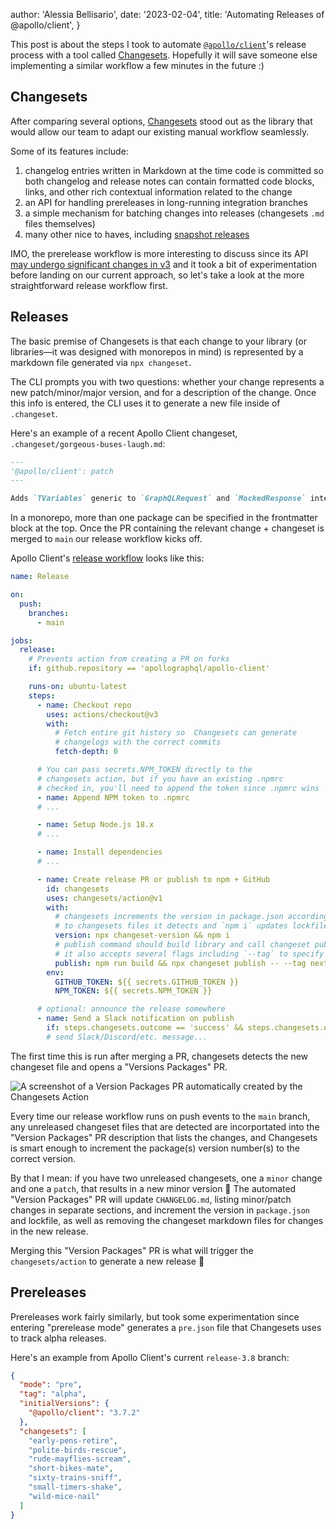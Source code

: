 
  author: 'Alessia Bellisario',
  date: '2023-02-04',
  title: 'Automating Releases of @apollo/client',
}


This post is about the steps I took to automate [`@apollo/client`](https://github.com/apollographql/apollo-client)'s release process with a tool called [Changesets](https://github.com/changesets/changesets). Hopefully it will save someone else implementing a similar workflow a few minutes in the future :)

## Changesets

After comparing several options, [Changesets](https://github.com/changesets/changesets) stood out as the library that would allow our team to adapt our existing manual workflow seamlessly.

Some of its features include:

1. changelog entries written in Markdown at the time code is committed so both changelog and release notes can contain formatted code blocks, links, and other rich contextual information related to the change
1. an API for handling prereleases in long-running integration branches
1. a simple mechanism for batching changes into releases (changesets `.md` files themselves)
1. many other nice to haves, including [snapshot releases](https://github.com/changesets/changesets/blob/main/docs/snapshot-releases.md)

IMO, the prerelease workflow is more interesting to discuss since its API [may undergo significant changes in v3](https://github.com/changesets/changesets/issues/665) and it took a bit of experimentation before landing on our current approach, so let's take a look at the more straightforward release workflow first.

## Releases

The basic premise of Changesets is that each change to your library (or libraries—it was designed with monorepos in mind) is represented by a markdown file generated via `npx changeset`.

The CLI prompts you with two questions: whether your change represents a new patch/minor/major version, and for a description of the change. Once this info is entered, the CLI uses it to generate a new file inside of `.changeset`.

Here's an example of a recent Apollo Client changeset, `.changeset/gorgeous-buses-laugh.md`:

```md
---
'@apollo/client': patch
---

Adds `TVariables` generic to `GraphQLRequest` and `MockedResponse` interfaces.
```

In a monorepo, more than one package can be specified in the frontmatter block at the top. Once the PR containing the relevant change + changeset is merged to `main` our release workflow kicks off.

Apollo Client's [release workflow](https://github.com/apollographql/apollo-client/blob/main/.github/workflows/release.yml) looks like this:

```yaml
name: Release

on:
  push:
    branches:
      - main

jobs:
  release:
    # Prevents action from creating a PR on forks
    if: github.repository == 'apollographql/apollo-client'

    runs-on: ubuntu-latest
    steps:
      - name: Checkout repo
        uses: actions/checkout@v3
        with:
          # Fetch entire git history so  Changesets can generate
          # changelogs with the correct commits
          fetch-depth: 0

      # You can pass secrets.NPM_TOKEN directly to the
      # changesets action, but if you have an existing .npmrc
      # checked in, you'll need to append the token since .npmrc wins
      - name: Append NPM token to .npmrc
      # ...

      - name: Setup Node.js 18.x
      # ...

      - name: Install dependencies
      # ...

      - name: Create release PR or publish to npm + GitHub
        id: changesets
        uses: changesets/action@v1
        with:
          # changesets increments the version in package.json according
          # to changesets files it detects and `npm i` updates lockfile
          version: npx changeset-version && npm i
          # publish command should build library and call changeset publish
          # it also accepts several flags including `--tag` to specify npm tag
          publish: npm run build && npx changeset publish -- --tag next
        env:
          GITHUB_TOKEN: ${{ secrets.GITHUB_TOKEN }}
          NPM_TOKEN: ${{ secrets.NPM_TOKEN }}

      # optional: announce the release somewhere
      - name: Send a Slack notification on publish
        if: steps.changesets.outcome == 'success' && steps.changesets.outputs.published == 'true'
        # send Slack/Discord/etc. message...
```

The first time this is run after merging a PR, changesets detects the new changeset file and opens a "Versions Packages" PR.

<Image
  src={version}
  alt="A screenshot of a Version Packages PR automatically created by the Changesets Action"
/>

Every time our release workflow runs on push events to the `main` branch, any unreleased changeset files that are detected are incorportated into the "Version Packages" PR description that lists the changes, and Changesets is smart enough to increment the package(s) version number(s) to the correct version.

By that I mean: if you have two unreleased changesets, one a `minor` change and one a `patch`, that results in a new minor version 🎉 The automated "Version Packages" PR will update `CHANGELOG.md`, listing minor/patch changes in separate sections, and increment the version in `package.json` and lockfile, as well as removing the changeset markdown files for changes in the new release.

Merging this "Version Packages" PR is what will trigger the `changesets/action` to generate a new release 🥳

## Prereleases

Prereleases work fairly similarly, but took some experimentation since entering "prerelease mode" generates a `pre.json` file that Changesets uses to track alpha releases.

Here's an example from Apollo Client's current `release-3.8` branch:

```json
{
  "mode": "pre",
  "tag": "alpha",
  "initialVersions": {
    "@apollo/client": "3.7.2"
  },
  "changesets": [
    "early-pens-retire",
    "polite-birds-rescue",
    "rude-mayflies-scream",
    "short-bikes-mate",
    "sixty-trains-sniff",
    "small-timers-shake",
    "wild-mice-nail"
  ]
}
```
